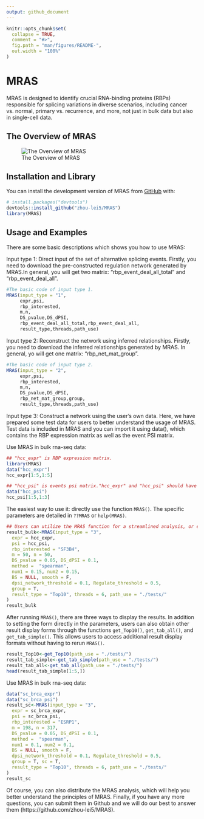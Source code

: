 ```yaml
---
output: github_document
---
```


<!-- README.md is generated from README.Rmd. Please edit that file -->

```r
knitr::opts_chunk$set(
  collapse = TRUE,
  comment = "#>",
  fig.path = "man/figures/README-",
  out.width = "100%"
)
```

# MRAS

<!-- badges: start -->
<!-- badges: end -->

MRAS is designed to identify crucial RNA-binding proteins (RBPs) responsible for splicing variations in diverse scenarios, including cancer vs. normal, primary vs. recurrence, and more, not just in bulk data but also in single-cell data.

## The Overview of MRAS
![The Overview of MRAS](pdf/Fig1_0707.png)

## Installation and Library

You can install the development version of MRAS from [GitHub](https://github.com/) with:

``` r
# install.packages("devtools")
devtools::install_github("zhou-lei5/MRAS")
library(MRAS)
```

## Usage and Examples

There are some basic descriptions which shows you how to use MRAS:

Input type 1: Direct input of the set of alternative splicing events.
Firstly, you need to download the pre-constructed regulation network generated by MRAS.In general, you will get two matrix: "rbp_event_deal_all_total" and "rbp_event_deal_all".

```r
#The basic code of input type 1.
MRAS(input_type = "1",
     expr,psi,
     rbp_interested,
     m,n,
     DS_pvalue,DS_dPSI,
     rbp_event_deal_all_total,rbp_event_deal_all,
     result_type,threads,path_use)

```

Input type 2: Reconstruct the network using inferred relationships.
Firstly, you need to download the inferred relationships generated by MRAS. In general, yo will get one matrix: "rbp_net_mat_group".

```r
#The basic code of input type 2.
MRAS(input_type = "2",
     expr,psi,
     rbp_interested,
     m,n,
     DS_pvalue,DS_dPSI,
     rbp_net_mat_group,group,
     result_type,threads,path_use)

```
Input type 3: Construct a network using the user's own data.
Here, we have prepared some test data for users to better understand the usage of MRAS.
Test data is included in MRAS and you can import it using data(), which contains the RBP expression matrix as well as the event PSI matrix.

Use MRAS in bulk rna-seq data:

```r
## "hcc_expr" is RBP expression matrix.
library(MRAS)
data("hcc_expr")
hcc_expr[1:5,1:5]
```
```r
## "hcc_psi" is events psi matrix."hcc_expr" and "hcc_psi" should have same column names.
data("hcc_psi")
hcc_psi[1:5,1:3]
```
The easiest way to use it: directly use the function `MRAS()`. The specific parameters are detailed in `??MRAS` or `help(MRAS)`.

```r
## Users can utilize the MRAS function for a streamlined analysis, or execute individual steps separately if they prefer to have more control over specific aspects of the analysis.
result_bulk<-MRAS(input_type = "3",
  expr = hcc_expr,
  psi = hcc_psi,
  rbp_interested = "SF3B4",
  m = 50, n = 50,
  DS_pvalue = 0.05, DS_dPSI = 0.1,
  method =  "spearman",
  num1 = 0.15, num2 = 0.15,
  BS = NULL, smooth = F,
  dpsi_network_threshold = 0.1, Regulate_threshold = 0.5,
  group = T,
  result_type = "Top10", threads = 6, path_use = "./tests/"
)
result_bulk
```


After running `MRAS()`, there are three ways to display the results. In addition to setting the form directly in the parameters, users can also obtain other result display forms through the functions `get_Top10()`, `get_tab_all()`, and `get_tab_simple()`. This allows users to access additional result display formats without having to rerun `MRAS()`.

```r
result_Top10<-get_Top10(path_use = "./tests/")
result_tab_simple<-get_tab_simple(path_use = "./tests/")
result_tab_all<-get_tab_all(path_use = "./tests/")
head(result_tab_simple[1:5,])
```



Use MRAS in bulk rna-seq data:

```r
data("sc_brca_expr")
data("sc_brca_psi")
result_sc<-MRAS(input_type = "3",
  expr = sc_brca_expr,
  psi = sc_brca_psi,
  rbp_interested = "ESRP1",
  m = 198, n = 317,
  DS_pvalue = 0.05, DS_dPSI = 0.1,
  method =  "spearman",
  num1 = 0.1, num2 = 0.1,
  BS = NULL, smooth = F,
  dpsi_network_threshold = 0.1, Regulate_threshold = 0.5,
  group = T, sc = T,
  result_type = "Top10", threads = 6, path_use = "./tests/"
)
result_sc
```

Of course, you can also distribute the MRAS analysis, which will help you better understand the principles of MRAS.
Finally, if you have any more questions, you can submit them in Github and we will do our best to answer them (https://github.com/zhou-lei5/MRAS).

